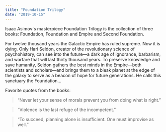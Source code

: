 ```yaml
---
title: "Foundation Trilogy"
date: "2019-10-15"
---
```


Isaac Asimov's masterpiece Foundation Trilogy is the collection of three books: Foundation, Foundation and Empire and Second Foundation.

For twelve thousand years the Galactic Empire has ruled supreme. Now it is dying. Only Hari Seldon, creator of the revolutionary science of psychohistory, can see into the future—a dark age of ignorance, barbarism, and warfare that will last thirty thousand years. To preserve knowledge and save humanity, Seldon gathers the best minds in the Empire—both scientists and scholars—and brings them to a bleak planet at the edge of the galaxy to serve as a beacon of hope for future generations. He calls this sanctuary the Foundation...

Favorite quotes from the books:

> “Never let your sense of morals prevent you from doing what is right.”

> “Violence is the last refuge of the incompetent.”

> “To succeed, planning alone is insufficient. One must improvise as well.”
